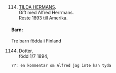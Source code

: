 \newpage
\renewcommand\partcontent{HERMANS ca.1859-?}

\hypertarget{h114}{}

\

114. [TILDA HERMANS](#h11).  
  Gift med Alfred Herrmans.  
  Reste 1893 till Amerika.

#### Barn:

Tre barn födda i Finland

1144. Dotter,  
  född 1/7 1894,


    ??: en kommentar om Alfred jag inte kan tyda
